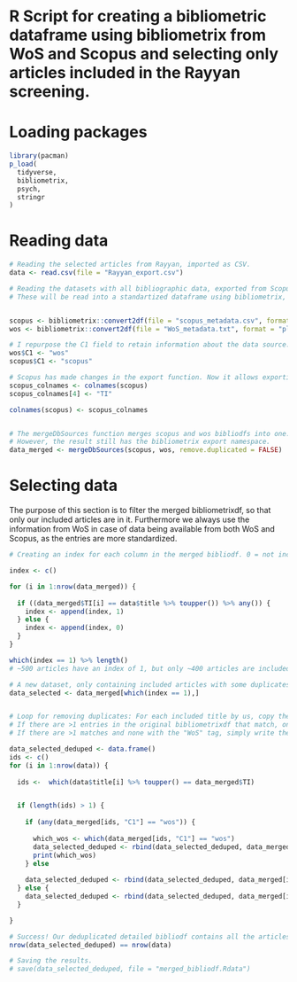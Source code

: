 # R Script for creating a bibliometric dataframe using bibliometrix from WoS and Scopus and selecting only articles included in the Rayyan screening.

# Loading packages

```{r}
library(pacman)
p_load(
  tidyverse,
  bibliometrix,
  psych,
  stringr
)
```

# Reading data

```{r}
# Reading the selected articles from Rayyan, imported as CSV.
data <- read.csv(file = "Rayyan_export.csv")

# Reading the datasets with all bibliographic data, exported from Scopus and WoS.
# These will be read into a standartized dataframe using bibliometrix, in order to use other bibliometric functions.


scopus <- bibliometrix::convert2df(file = "scopus_metadata.csv", format = "csv", dbsource = "scopus")
wos <- bibliometrix::convert2df(file = "WoS_metadata.txt", format = "plaintext", dbsource = "wos")

# I repurpose the C1 field to retain information about the data source.
wos$C1 <- "wos"
scopus$C1 <- "scopus"

# Scopus has made changes in the export function. Now it allows exporting 20,000 articles. However, they have also changed the title column tag. Bibliometrix cannot handle it, so I manually adjust it.
scopus_colnames <- colnames(scopus)
scopus_colnames[4] <- "TI"

colnames(scopus) <- scopus_colnames


# The mergeDbSources function merges scopus and wos bibliodfs into one. It's basically a bindrows with only matching columns kept.
# However, the result still has the bibliometrix export namespace.
data_merged <- mergeDbSources(scopus, wos, remove.duplicated = FALSE)


```

# Selecting data
The purpose of this section is to filter the  merged bibliometrixdf, so that only our included articles are in it.
Furthermore we always use the information from WoS in case of data being available from both WoS and Scopus, as the entries are more standardized. 

```{r}
# Creating an index for each column in the merged bibliodf. 0 = not included. 1 = included by us in the screening.

index <- c()

for (i in 1:nrow(data_merged)) {
  
  if ((data_merged$TI[i] == data$title %>% toupper()) %>% any()) {
    index <- append(index, 1)
  } else {
    index <- append(index, 0)
  }
}

which(index == 1) %>% length()
# ~500 articles have an index of 1, but only ~400 articles are included by us. Therefore, we need to remove duplicates.

# A new dataset, only containing included articles with some duplicates
data_selected <- data_merged[which(index == 1),]


# Loop for removing duplicates: For each included title by us, copy the entry from the bibliometrixdf into a new bibliometrixdf.
# If there are >1 entries in the original bibliometrixdf that match, only write the entry with the "WoS" tag into the new frame.
# If there are >1 matches and none with the "WoS" tag, simply write the first entry into the new frame.

data_selected_deduped <- data.frame()
ids <- c()
for (i in 1:nrow(data)) {
 
  ids <-  which(data$title[i] %>% toupper() == data_merged$TI)


  if (length(ids) > 1) {
  
    if (any(data_merged[ids, "C1"] == "wos")) {
    
      which_wos <- which(data_merged[ids, "C1"] == "wos")
      data_selected_deduped <- rbind(data_selected_deduped, data_merged[ids[which_wos[1]],])
      print(which_wos)
    } else
  
    data_selected_deduped <- rbind(data_selected_deduped, data_merged[ids[1],])
  } else {
    data_selected_deduped <- rbind(data_selected_deduped, data_merged[ids[1],])
  }

}

# Success! Our deduplicated detailed bibliodf contains all the articles we included.
nrow(data_selected_deduped) == nrow(data)

# Saving the results.
# save(data_selected_deduped, file = "merged_bibliodf.Rdata")
```
